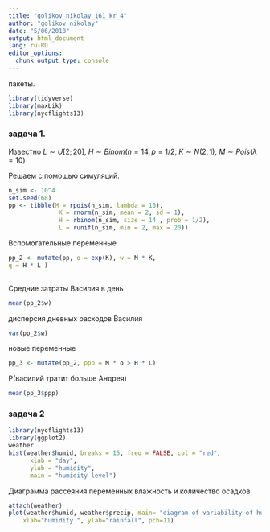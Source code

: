---
title: "golikov_nikolay_161_kr_4"
author: "golikov nikolay"
date: "5/06/2018"
output: html_document
lang: ru-RU
editor_options: 
  chunk_output_type: console
---


пакеты.
```{r}
library(tidyverse)
library(maxLik)
library(nycflights13)

```

### задача 1.

Известно $L \sim U[2;20]$, $H \sim Binom(n=14, p=1/2$, $K \sim N(2,1)$, $M \sim Pois(\lambda = 10)$



Решаем с помощью симуляций.

```{r}
n_sim <- 10^4
set.seed(68)
pp <- tibble(M = rpois(n_sim, lambda = 10),
              K = rnorm(n_sim, mean = 2, sd = 1),
              H = rbinom(n_sim, size = 14 , prob = 1/2),
              L = runif(n_sim, min = 2, max = 20))

```
Вспомогательные переменные

```{r}
pp_2 <- mutate(pp, o = exp(K), w = M * K,
q = H * L )
          
```

Средние затраты Василия  в день
```{r}
mean(pp_2$w)
```
дисперсия дневных расходов Василия
```{r}
var(pp_2$w)
```


новые переменные 
```{r}
pp_3 <- mutate(pp_2, ppp = M * o > H * L)
```

P(василий тратит больше Андрея)
```{r}
mean(pp_3$ppp)
```

### задача 2
```{r}
library(nycflights13)
library(ggplot2)
weather
hist(weather$humid, breaks = 15, freq = FALSE, col = "red",
      xlab = "day",
      ylab = "humidity",
      main = "humidity level")
```

Диаграмма рассеяния переменных влажность и количество осадков
```{r}
attach(weather)
plot(weather$humid, weather$precip, main= "diagram of variability of humidity and precipitation", 
  	xlab="humidity ", ylab="rainfall", pch=11)
```
